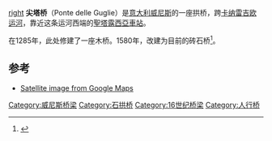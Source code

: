 [[image:Ponte_delle_Guglie_(Venice).jpg|right]]
'''尖塔桥'''（Ponte delle Guglie）是[[意大利|意大利]][[威尼斯|威尼斯]]的一座拱桥，跨[[卡纳雷吉欧区|卡纳雷吉欧运河]]，靠近这条运河西端的[[聖塔露西亞車站|聖塔露西亞車站]]。

在1285年，此处修建了一座木桥。1580年，改建为目前的砖石桥<ref>{{cite book|last=Manufacture française des pneumatiques Michelin|title=Venezia e ville venete|year=2006|publisher=Pero: Michelin, ed. per viaggiare|isbn=9782067119734|page=148}}</ref>。
==参考==
{{reflist}}
*[http://maps.google.com/maps?q=venice,+italy&ll=45.443610,12.325212&spn=0.003003,0.010274&t=k&hl=en Satellite image from Google Maps]

[[Category:威尼斯桥梁|Category:威尼斯桥梁]]
[[Category:石拱桥|Category:石拱桥]]
[[Category:16世纪桥梁|Category:16世纪桥梁]]
[[Category:人行桥|Category:人行桥]]